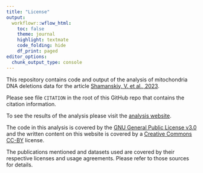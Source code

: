 ```yaml
---
title: "License"
output:
  workflowr::wflow_html:
    toc: false
    theme: journal
    highlight: textmate
    code_folding: hide
    df_print: paged
editor_options:
  chunk_output_type: console
---
```


This repository contains code and output of the analysis of mitochondria
DNA deletions data for the article [Shamanskiy, V. et al.,
2023](https://doi.org/10.1186/s12915-023-01606-1 "Shamanskiy, V. et al. (2023) Secondary structure of the human mitochondrial genome affects formation of deletions, BMC Biology, 21(1), p. 103. Available at: https://doi.org/10.1186/s12915-023-01606-1").

Please see file `CITATION` in the root of this GitHub repo that contains
the citation information.

To see the results of the analysis please visit the [analysis
website](https://github.com/mitoclub/GlobalStructure/index.html "Analysis website").

The code in this analysis is covered by the [GNU General Public License
v3.0](https://choosealicense.com/licenses/gpl-3.0/ "GPL-3.0 License")
and the written content on this website is covered by a [Creative
Commons
CC-BY](https://creativecommons.org/licenses/by/4.0/ "CC-BY License")
license.

The publications mentioned and datasets used are covered by their
respective licenses and usage agreements. Please refer to those sources
for details.
